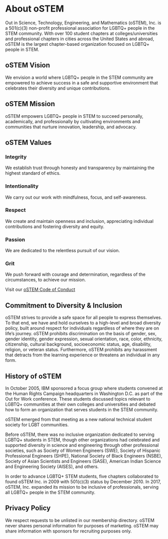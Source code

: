 # About oSTEM

Out in Science, Technology, Engineering, and Mathematics (oSTEM), Inc. is a
501(c)(3) non-profit professional association for LGBTQ+ people in the STEM
community. With over 100 student chapters at colleges/universities and
professional chapters in cities across the United States and abroad, oSTEM is
the largest chapter-based organization focused on LGBTQ+ people in STEM.

## oSTEM Vision

We envision a world where LGBTQ+ people in the STEM community are empowered to
achieve success in a safe and supportive environment that celebrates their
diversity and unique contributions.

## oSTEM Mission

oSTEM empowers LGBTQ+ people in STEM to succeed personally, academically, and
professionally by cultivating environments and communities that nurture
innovation, leadership, and advocacy.

## oSTEM Values

### Integrity

We establish trust through honesty and transparency by maintaining the highest
standard of ethics.

### Intentionality

We carry out our work with mindfulness, focus, and self-awareness.

### Respect

We create and maintain openness and inclusion, appreciating individual
contributions and fostering diversity and equity.

### Passion

We are dedicated to the relentless pursuit of our vision.

### Grit

We push forward with courage and determination, regardless of the circumstances,
to achieve our mission.

Visit our [oSTEM Code of Conduct](https://drive.google.com/file/d/1dFcnUKUsUFAJ9_zUhrLGxioGwo8JK1wL/view)

## Commitment to Diversity & Inclusion

oSTEM strives to provide a safe space for all people to express themselves. To
that end, we have and hold ourselves to a high-level and broad diversity policy,
built around respect for individuals regardless of where they are on life’s
journey. oSTEM prohibits discrimination on the basis of gender, sex, gender
identity, gender expression, sexual orientation, race, color, ethnicity,
citizenship, cultural background, socioeconomic status, age, disability,
religion, or veteran status. Furthermore, oSTEM prohibits any harassment that
detracts from the learning experience or threatens an individual in any form.

## History of oSTEM

In October 2005, IBM sponsored a focus group where students convened at the
Human Rights Campaign headquarters in Washington D.C. as part of the Out for
Work conference. These students discussed topics relevant to LGBTQ+ communities
at their own colleges and universities and debated how to form an organization
that serves students in the STEM community.

oSTEM emerged from that meeting as a new national technical student society for
LGBT communities.

Before oSTEM, there was no inclusive organization dedicated to serving LGBTQ+
students in STEM, though other organizations had celebrated and supported
diversity in science and engineering through other professional societies, such
as Society of Women Engineers (SWE), Society of Hispanic Professional Engineers
(SHPE), National Society of Black Engineers (NSBE), Society of Asian Scientists
and Engineers (SASE), American Indian Science and Engineering Society (AISES),
and others.

In order to advance LGBTQ+ STEM students, five chapters collaborated to found
oSTEM Inc. in 2009 with 501(c)(3) status by December 2010. In 2017, oSTEM, Inc.
expanded its mission to be inclusive of professionals, serving all LGBTQ+ people
in the STEM community.

## Privacy Policy

We respect requests to be unlisted in our membership directory. oSTEM never
shares personal information for purposes of marketing. oSTEM may share
information with sponsors for recruiting purposes only.
